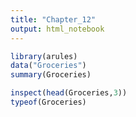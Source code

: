 ```yaml
---
title: "Chapter_12"
output: html_notebook
---
```



```r
library(arules)
data("Groceries")
summary(Groceries)
```

```r
inspect(head(Groceries,3))
typeof(Groceries)
```



